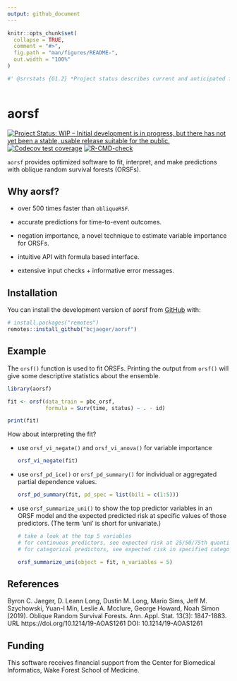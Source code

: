 ```yaml
---
output: github_document
---
```


<!-- README.md is generated from README.Rmd. Please edit that file -->

```r
knitr::opts_chunk$set(
  collapse = TRUE,
  comment = "#>",
  fig.path = "man/figures/README-",
  out.width = "100%"
)

#' @srrstats {G1.2} *Project status describes current and anticipated future states of development.* 
 
```

# aorsf

<!-- badges: start -->
[![Project Status: WIP – Initial development is in progress, but there has not yet been a stable, usable release suitable for the public.](https://www.repostatus.org/badges/latest/wip.svg)](https://www.repostatus.org/#wip)
  [![Codecov test coverage](https://codecov.io/gh/bcjaeger/aorsf/branch/master/graph/badge.svg)](https://app.codecov.io/gh/bcjaeger/aorsf?branch=master)
[![R-CMD-check](https://github.com/bcjaeger/aorsf/workflows/R-CMD-check/badge.svg)](https://github.com/bcjaeger/aorsf/actions)
<!-- badges: end -->

`aorsf` provides optimized software to fit, interpret, and make predictions with oblique random survival forests (ORSFs).  


## Why aorsf?

- over 500 times faster than `obliqueRSF`.

- accurate predictions for time-to-event outcomes.

- negation importance, a novel technique to estimate variable importance for ORSFs.

- intuitive API with formula based interface.

- extensive input checks + informative error messages.

## Installation

You can install the development version of aorsf from [GitHub](https://github.com/) with:

``` r
# install.packages("remotes")
remotes::install_github("bcjaeger/aorsf")
```
## Example

The `orsf()` function is used to fit ORSFs. Printing the output from `orsf()` will give some descriptive statistics about the ensemble.

```r

library(aorsf)

fit <- orsf(data_train = pbc_orsf,
            formula = Surv(time, status) ~ . - id)

print(fit)

```

How about interpreting the fit? 

- use `orsf_vi_negate()` and `orsf_vi_anova()` for variable importance

  ```r
  
  orsf_vi_negate(fit)
  
  ```

- use `orsf_pd_ice()` or `orsf_pd_summary()` for individual or aggregated partial dependence values. 

  ```r
  
  orsf_pd_summary(fit, pd_spec = list(bili = c(1:5)))
  
  ```


- use `orsf_summarize_uni()` to show the top predictor variables in an ORSF model and the expected predicted risk at specific values of those predictors. (The term 'uni' is short for univariate.)

  ```r

  # take a look at the top 5 variables 
  # for continuous predictors, see expected risk at 25/50/75th quantile
  # for categorical predictors, see expected risk in specified category

  orsf_summarize_uni(object = fit, n_variables = 5)

  ```

## References

Byron C. Jaeger, D. Leann Long, Dustin M. Long, Mario Sims, Jeff M. Szychowski, Yuan-I Min, Leslie A. Mcclure, George Howard, Noah Simon (2019). Oblique Random Survival Forests. Ann. Appl. Stat. 13(3): 1847-1883. URL https://doi.org/10.1214/19-AOAS1261 DOI: 10.1214/19-AOAS1261

## Funding

This software receives financial support from the Center for Biomedical Informatics, Wake Forest School of Medicine.

